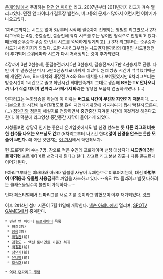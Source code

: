[[온게임넷]]에서 주최하는 [[던전 앤 파이터]] 리그. 2007년부터 2011년까지 리그가 계속 열리고있다. 던전 앤 파이터가 결투장 밸런스, 버그등의 문제가 많아서 이런저런 이야기가 나오고있다.

1차리그까지는 시드도 없어 8강부터 시작해 결승까지 진행되는 평범한 리그였으나 2차리그부터는 4강, 준결승전, 결승전에 각각 시드를 주는 방어전 형식으로 진행되고 있다. 때문에 준우승과 우승 한 번시 시드를 넉넉하게 받게되고(...) 3차 리그부터는 준우승자 시드가 사라지지게 되었다. 또한 4차리그부터는 시드권자들끼리의 대결인 시드결정전이 추가되어 순위에따라 시드가 다시 재배정되는 것이 추가되었다.

4강까지 3판 2선승제, 준결승전까지 5판 3선승제, 결승전까지 7판 4선승제로 진행. 다만 이 후 결승전은 다시 5판 3선승제로 바뀌게 되었다. 원래 방송 시간이 넉넉했기때문에 개인전 A조, B조 매치와 대장전 A조와 B조 매치를 다 보여줬었지만 6차리그부터는 방송시간이 1시간으로 줄고 최단시간 최대만족까지 그대로 생존해 '''B조는 TV 안나오니까 니가 직접 네이버 던파리그카페가서 봐'''라는 황당한 모습이 연출하게됐다. (...)

던파리그는 녹화방송을 하는데 이 이유는 '''버그로 시간이 무진장 지연되기 때문'''이다……. 기본으로 한 시간이 늦어질정도로 많이 지연되기때문에 기다리다가 몹시 빡칠지 모른다. (…) [[정덕기]]와 [[정준]]이 해설자로 전향하면서 중간중간 지겨운 시간에 이것저것 해준다고 한다. 이 덕분에 리그영상 중간중간 자막이 들어가게 되었다.

시청률보면 상당히 인기는 좋은데 온게임넷에서도 별 신경 안쓰는 듯 '''다른 리그와 비슷한 선수들 나오는 오프닝도 없고''' (5차리그부터 나오긴 한다)'''많이 신경을 안쓰는 듯한 모습이 보인다'''. 왜 이런 것인지는 [http://esports.dailygame.co.kr/news/read.php?id=58047 이 기사]에서 확인해보자. 

현 프로게이머 수는 7명. 참으로 적은 수인데 프로게이머 선정 대상자가 '''시드권에 3번 들게되면''' 프로게이머로 선정되게 된다고 한다. 참고로 리그 본선 진출시 자동 준프로게이머가 된다.

9차리그부터는 아바타와 아바타 엠블렘 사용이 무제한으로 이루어지는데, 대신 '''마법부여 미적용과 유물템 사용금지'''로 까임을 자초하고 있다. --속도 1% 올리려고 별짓 다하려는 클래스들일수록 불만이 가득하다...--

던파 페스티벌에서 던파리그를 새로 치룰 것이라고 밝혔으며 이후 재개되었다. [http://www.fomos.kr/board/board.php?mode=read&keyno=128488&db=issue&cate=&page=1&field=&kwrd= 링크]

이후 2014년 섬머 시즌이 7월 11일에 개막한다. [[넥슨 아레나]]에서 열리며, [[SPOTV GAMES]]에서 중계한다.

 * 던전 앤 파이터 [[프로게이머]] 목록 
  * [[정준]](前)
  * [[장웅]](前)
  * [[박정완]](前)
  * [[김현도]] - 액션 토너먼트 시즌3 복귀
  * [[백창훈]](前)
  * [[정덕기]](前)
  * [[유나영]](前)
  * [[조승호]](前)
  
 * [[역대 던파리그 일람]]
